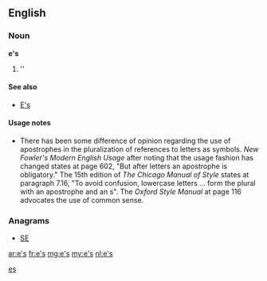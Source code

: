 {{also|Appendix:Variations of "es"}}
==English==

===Noun===
'''e's'''

# ''{{plural of|[[e]]}}

====See also====
* [[E's]]

====Usage notes====
* There has been some difference of opinion regarding the use of apostrophes in the pluralization of references to letters as symbols.  ''New Fowler's Modern English Usage'' after noting that the usage fashion has changed states at page 602, "But after letters an apostrophe is obligatory."    The 15th edition of ''The Chicago Manual of Style'' states at paragraph 7.16, "To avoid confusion, lowercase letters ... form the plural with an apostrophe and an s".  The ''Oxford Style Manual'' at page 116 advocates the use of common sense.

===Anagrams===
* [[SE#English|SE]]

[[Category:English terms spelled with '|es]]

[[ar:e's]]
[[fr:e's]]
[[mg:e's]]
[[my:e's]]
[[nl:e's]]
